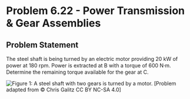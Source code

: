 # Problem 6.22 - Power Transmission & Gear Assemblies {.unnumbered}

## Problem Statement

The steel shaft is being turned by an electric motor providing 20 kW of power at 180 rpm. Power is extracted at B with a torque of 600 N⸱m. Determine the remaining torque available for the gear at C.

![Figure 1: A steel shaft with two gears is turned by a motor.](images/669.png){fig-alt="A steel shaft is turned by a motor with a power of P. The shaft has two gears, B and C, with torques of TB and TC respectively."}
\[Problem adapted from © Chris Galitz CC BY NC-SA 4.0\]